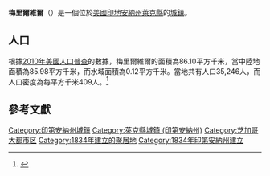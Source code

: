 {{noteTA
|G1=USState
|G2=地名
|G3=Unit
}}
{{Infobox settlement
|name            = 梅里爾維爾
|native_name = Merrillville
|settlement_type          = [[鎮|城鎮]]
|image_skyline            = Merrillville_Skyline_with_US_30.jpg
|imagesize                = 250px
|image_map                = Lake County Indiana Incorporated and Unincorporated areas Merrillville Highlighted 1848528.svg
|mapsize                  = 250px
|subdivision_type         = [[世界政區索引|國家]]
|subdivision_type1        = [[美国州份|州份]]
|subdivision_type2        = [[印地安納州行政區劃|縣]]
|subdivision_name         = [[美国|美国]]
|subdivision_name1        = [[印地安納州|印地安納州]]
|subdivision_name2        = [[萊克縣_(印地安納州)|萊克縣]]
|elevation_ft             = 656
|elevation_m              = 200
|timezone                 = [[北美中部时区|CST]]
|area_total_km2           = 86.10
|area_land_km2            = 85.98
|area_water_km2           = 0.12
|area_total_sq_mi         = 
|area_land_sq_mi          = 
|area_water_sq_mi         = 
|population_as_of         = [[2010年美國人口普查|2010]]
|population_footnotes     = 
|population_total         = 35246
|population_density_km2   = auto
|population_density_sq_mi = auto
|utc_offset               = -6
|coordinates              = {{coord|41|29|08|N|87|20|07|W|display=inline,title}}
| coor_pinpoint           = 
| coordinates_footnotes   = 
|timezone_DST             = CDT
|utc_offset_DST           = -5
|postal_code_type         = [[美國郵區編號|郵區編號]]
|postal_code              = 46410, 46411, 46342（僅限部份地區）
|area_code                = [[北美电话区号219|219]]
|blank_name = [[地名信息系统|GNIS ID]]
|blank_info = 439028<ref name="GNIS">{{cite gnis|439028|Merrillville}}</ref>
}}
'''梅里爾維爾'''（{{lang-en|Merrillville}}）是一個位於[[美國|美國]][[印地安納州|印地安納州]][[萊克縣_(印地安納州)|萊克縣]]的[[鎮|城鎮]]。

== 人口 ==
根據[[2010年美國人口普查|2010年美國人口普查]]的數據，梅里爾維爾的面積為86.10平方千米，當中陸地面積為85.98平方千米，而水域面積為0.12平方千米。當地共有人口35,246人，而人口密度為每平方千米409人。<ref name="GR8">{{cite web|url=http://factfinder2.census.gov|publisher=[[美国人口调查局|美国人口调查局]]|accessdate=2011-05-14|title=American FactFinder|archive-date=2013-09-11|archive-url=https://web.archive.org/web/20130911234518/http://factfinder2.census.gov/|dead-url=no}}</ref>

== 參考文獻 ==
{{reflist}}

{{萊克縣 (印地安納州)}}
{{Authority control}}

{{DEFAULTSORT:Merrillville, Indiana}}
[[Category:印第安納州城鎮|Category:印第安納州城鎮]]
[[Category:萊克縣城鎮_(印第安納州)|Category:萊克縣城鎮 (印第安納州)]]
[[Category:芝加哥大都市区|Category:芝加哥大都市区]]
[[Category:1834年建立的聚居地|Category:1834年建立的聚居地]]
[[Category:1834年印第安納州建立|Category:1834年印第安納州建立]]

{{Indiana-geo-stub}}
